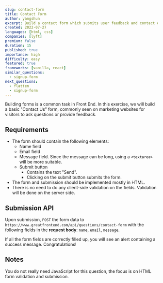 ```yaml
---
slug: contact-form
title: Contact Form
author: yangshun
excerpt: Build a contact form which submits user feedback and contact details to a back end API
created: 2022-07-27
languages: [html, css]
companies: [lyft]
premium: false
duration: 15
published: true
importance: high
difficulty: easy
featured: true
frameworks: [vanilla, react]
similar_questions:
  - signup-form
next_questions:
  - flatten
  - signup-form
---
```


Building forms is a common task in Front End. In this exercise, we will build a basic "Contact Us" form, commonly seen on marketing websites for visitors to ask questions or provide feedback.

## Requirements

- The form should contain the following elements:
  - Name field
  - Email field
  - Message field. Since the message can be long, using a `<textarea>` will be more suitable.
  - Submit button
    - Contains the text "Send".
    - Clicking on the submit button submits the form.
- The form and submission should be implemented mostly in HTML.
- There is no need to do any client-side validation on the fields. Validation will be done on the server side.

## Submission API

Upon submission, `POST` the form data to `https://www.greatfrontend.com/api/questions/contact-form` with the following fields in the **request body**: `name`, `email`, `message`.

If all the form fields are correctly filled up, you will see an alert containing a success message. Congratulations!

## Notes

You do not really need JavaScript for this question, the focus is on HTML form validation and submission.
